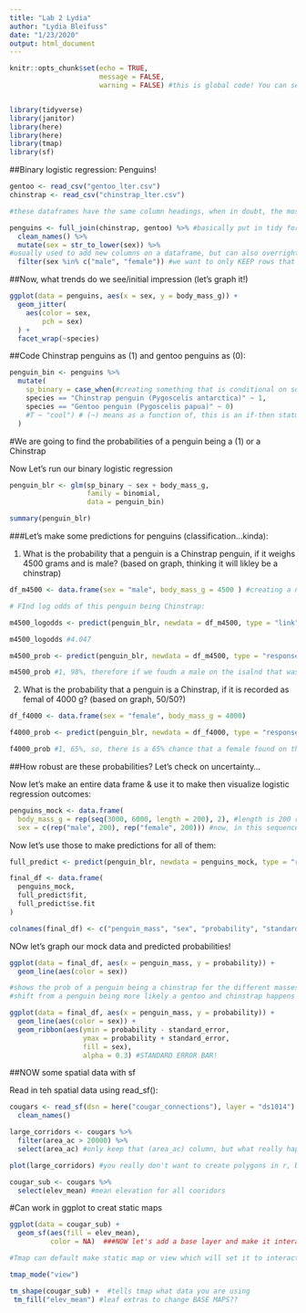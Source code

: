 ```yaml
---
title: "Lab 2 Lydia"
author: "Lydia Bleifuss"
date: "1/23/2020"
output: html_document
---
```


```r
knitr::opts_chunk$set(echo = TRUE,
                      message = FALSE,
                      warning = FALSE) #this is global code! You can set code chunk stuff for all up here (not messages or warning unless ou override it later on)


library(tidyverse)
library(janitor)
library(here)
library(here)
library(tmap)
library(sf)

```


##Binary logistic regression: Penguins! 

```r
gentoo <- read_csv("gentoo_lter.csv")
chinstrap <- read_csv("chinstrap_lter.csv")

#these dataframes have the same column headings, when in doubt, the most complete way to jain dataframes is "fulljoin", can always use drop NA etc etc later

penguins <- full_join(chinstrap, gentoo) %>% #basically put in tidy format, just added one dataframe on top of the other
  clean_names() %>% 
  mutate(sex = str_to_lower(sex)) %>% 
#usually used to add new columns on a dataframe, but can also overright an existing column with a change that we specify, which is what is done here (using the same column name "sex" to overright rather than "Sex" or something like that)
  filter(sex %in% c("male", "female")) #we want to only KEEP rows that say male or femal in the sex column and exclude anything else. The %in% opperator is a more elegant "or" statement, "look for anything in sex column that matches anything in this string, other way to do this is: filter (sex == "male" | sex = "female))

```


##Now, what trends do we see/initial impression (let's graph it!)

```r
ggplot(data = penguins, aes(x = sex, y = body_mass_g)) +
  geom_jitter(
    aes(color = sex, 
        pch = sex)
  ) +
  facet_wrap(~species)
```


##Code Chinstrap penguins as (1) and gentoo penguins as (0):

```r
penguin_bin <- penguins %>% 
  mutate(
    sp_binary = case_when(#creating something that is conditional on something else (this is where we are using if-then statements)
    species == "Chinstrap penguin (Pygoscelis antarctica)" ~ 1,
    species == "Gentoo penguin (Pygoscelis papua)" ~ 0)
    #T ~ "cool") # (~) means as a function of, this is an if-then statment, "T ~ "cool" which means if anything else is true/there, then label it cool (we don't have anything else but included for notes)
  )
```



#We are going to find the probabilities of a penguin being a (1) or a Chinstrap

Now Let's run our binary logistic regression 

```r
penguin_blr <- glm(sp_binary ~ sex + body_mass_g,
                   family = binomial,
                   data = penguin_bin)

summary(penguin_blr)
```

###Let's  make some predictions for penguins (classification...kinda):

1. What is the probability that a penguin is a Chinstrap penguin, if it weighs 4500 grams and is male? (based on graph, thinking it will likley be a chinstrap)

```r
df_m4500 <- data.frame(sex = "male", body_mass_g = 4500 ) #creating a new df with two columns, name of columns have to match what the model was given (varible name and entires have to match what the model was given) (= is assigning, and == is asking if this matches that and then true or false back) #numbers don't need quotations around them because they are numbers and not character strings

# FInd log odds of this penguin being Chinstrap: 

m4500_logodds <- predict(penguin_blr, newdata = df_m4500, type = "link") #predict funtion works for several types of models | "link" is default for glm is log odds

m4500_logodds #4.047 

m4500_prob <- predict(penguin_blr, newdata = df_m4500, type = "response") #this creates log odds to probability which is easier to understand

m4500_prob #1, 98%, therefore if we foudn a male on the isalnd that was 4500 grams, then there is a 98% probability that it is a chin strap
```


2. What is the probability that a penguin is a Chinstrap, if it is recorded as femal of 4000 g? (based on graph, 50/50?)

```r
df_f4000 <- data.frame(sex = "female", body_mass_g = 4000)

f4000_prob <- predict(penguin_blr, newdata = df_f4000, type = "response") 

f4000_prob #1, 65%, so, there is a 65% chance that a female found on the island that is 4000g is a chinstrap 
```

##How robust are these probabilities? Let's check on uncertainty...

Now let's make an entire data frame & use it to make then visualize logistic regression outcomes: 

```r
penguins_mock <- data.frame(
  body_mass_g = rep(seq(3000, 6000, length = 200), 2), #length is 200 rows or values ranging from 3000 - 6000, a sequence, you could say by = # rather than length if you prefer that, and we want to repeat this sequence (rep) 2 times which means penguins_mock will now have 400 observations
  sex = c(rep("male", 200), rep("female", 200))) #now, in this sequence, there are 200 female observations and 200 male observations

```

Now let's use those to make predictions for all of them:

```r
full_predict <- predict(penguin_blr, newdata = penguins_mock, type = "response", se.fit = TRUE) #se.fit=TRUE has the predicted fitted probabilities and the standard error, we are going to take those can get them with the other statistics, GET THOSE INTO A DATA FRAME , ALONG WITH THE MOCK DATA USED TO CREATE THEM:

final_df <- data.frame(
  penguins_mock,
  full_predict$fit,
  full_predict$se.fit
)

colnames(final_df) <- c("penguin_mass", "sex", "probability", "standard_error")
```


NOw let's graph our mock data and predicted probabilities!

```r
ggplot(data = final_df, aes(x = penguin_mass, y = probability)) +
  geom_line(aes(color = sex))

#shows the prob of a penguin being a chinstrap for the different masses and whether they are male or female 
#shift from a penguin being more likely a gentoo and chinstrap happens around 4000 for female and 4800 for male 

ggplot(data = final_df, aes(x = penguin_mass, y = probability)) +
  geom_line(aes(color = sex)) + 
  geom_ribbon(aes(ymin = probability - standard_error,
                  ymax = probability + standard_error, 
                  fill = sex),
                  alpha = 0.3) #STANDARD ERROR BAR!
```


##NOW some spatial data with sf

Read in teh spatial data using read_sf():

```r
cougars <- read_sf(dsn = here("cougar_connections"), layer = "ds1014") %>%  #spatial information is in the last column, the geometry column (has all of the coordinates that make up a polygon) in the sf package, the coordinates are sticky 
  clean_names()

large_corridors <- cougars %>% 
  filter(area_ac > 20000) %>% 
  select(area_ac) #only keep that (area_ac) column, but what really happens is that area_ac exists BUT geometry (SPACIAL) column is stuck to it 

plot(large_corridors) #you really don't want to create polygons in r, but can definitely use lat/long data 
```


```r
cougar_sub <- cougars %>%
  select(elev_mean) #mean elevation for all cooridors
```


#Can work in ggplot to creat static maps

```r
ggplot(data = cougar_sub) +
  geom_sf(aes(fill = elev_mean),
          color = NA)  ###NOW let's add a base layer and make it interactive!
```


```r
#Tmap can default make static map or view which will set it to interactive mapping

tmap_mode("view")

tm_shape(cougar_sub) +  #tells tmap what data you are using
 tm_fill("elev_mean") #leaf extras to change BASE MAPS??
```

